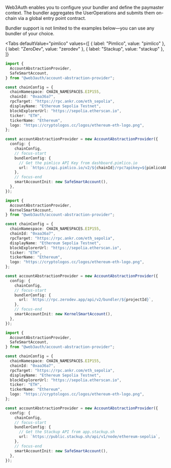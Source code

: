 
Web3Auth enables you to configure your bundler and define the paymaster context. The bundler
aggregates the UserOperations and submits them on-chain via a global entry point contract.

Bundler support is not limited to the examples below—you can use any bundler of your choice.

<Tabs
defaultValue="pimlico"
values={[
  { label: "Pimlico", value: "pimlico" },
  { label: "ZeroDev", value: "zerodev" },
  { label: "Stackup", value: "stackup" },
]}
>

<TabItem value="pimlico">

```ts
import {
  AccountAbstractionProvider,
  SafeSmartAccount,
} from "@web3auth/account-abstraction-provider";

const chainConfig = {
  chainNamespace: CHAIN_NAMESPACES.EIP155,
  chainId: "0xaa36a7",
  rpcTarget: "https://rpc.ankr.com/eth_sepolia",
  displayName: "Ethereum Sepolia Testnet",
  blockExplorerUrl: "https://sepolia.etherscan.io",
  ticker: "ETH",
  tickerName: "Ethereum",
  logo: "https://cryptologos.cc/logos/ethereum-eth-logo.png",
};

const accountAbstractionProvider = new AccountAbstractionProvider({
  config: {
    chainConfig,
    // focus-start
    bundlerConfig: {
      // Get the pimlico API Key from dashboard.pimlico.io
      url: `https://api.pimlico.io/v2/${chainId}/rpc?apikey=${pimlicoAPIKey}`,
    },
    // focus-end
    smartAccountInit: new SafeSmartAccount(),
  },
});
```

</TabItem>

<TabItem value="zerodev">

```ts
import {
  AccountAbstractionProvider,
  KernelSmartAccount,
} from "@web3auth/account-abstraction-provider";

const chainConfig = {
  chainNamespace: CHAIN_NAMESPACES.EIP155,
  chainId: "0xaa36a7",
  rpcTarget: "https://rpc.ankr.com/eth_sepolia",
  displayName: "Ethereum Sepolia Testnet",
  blockExplorerUrl: "https://sepolia.etherscan.io",
  ticker: "ETH",
  tickerName: "Ethereum",
  logo: "https://cryptologos.cc/logos/ethereum-eth-logo.png",
};

const accountAbstractionProvider = new AccountAbstractionProvider({
  config: {
    chainConfig,
    // focus-start
    bundlerConfig: {
      url: `https://rpc.zerodev.app/api/v2/bundler/${projectId}`,
    },
    // focus-end
    smartAccountInit: new KernelSmartAccount(),
  },
});
```

</TabItem>

<TabItem value="stackup">

```ts
import {
  AccountAbstractionProvider,
  SafeSmartAccount,
} from "@web3auth/account-abstraction-provider";

const chainConfig = {
  chainNamespace: CHAIN_NAMESPACES.EIP155,
  chainId: "0xaa36a7",
  rpcTarget: "https://rpc.ankr.com/eth_sepolia",
  displayName: "Ethereum Sepolia Testnet",
  blockExplorerUrl: "https://sepolia.etherscan.io",
  ticker: "ETH",
  tickerName: "Ethereum",
  logo: "https://cryptologos.cc/logos/ethereum-eth-logo.png",
};

const accountAbstractionProvider = new AccountAbstractionProvider({
  config: {
    chainConfig,
    // focus-start
    bundlerConfig: {
      // Get the Stackup API from app.stackup.sh
      url: `https://public.stackup.sh/api/v1/node/ethereum-sepolia`,
    },
    // focus-end
    smartAccountInit: new SafeSmartAccount(),
  },
});
```

</TabItem>

</Tabs>

